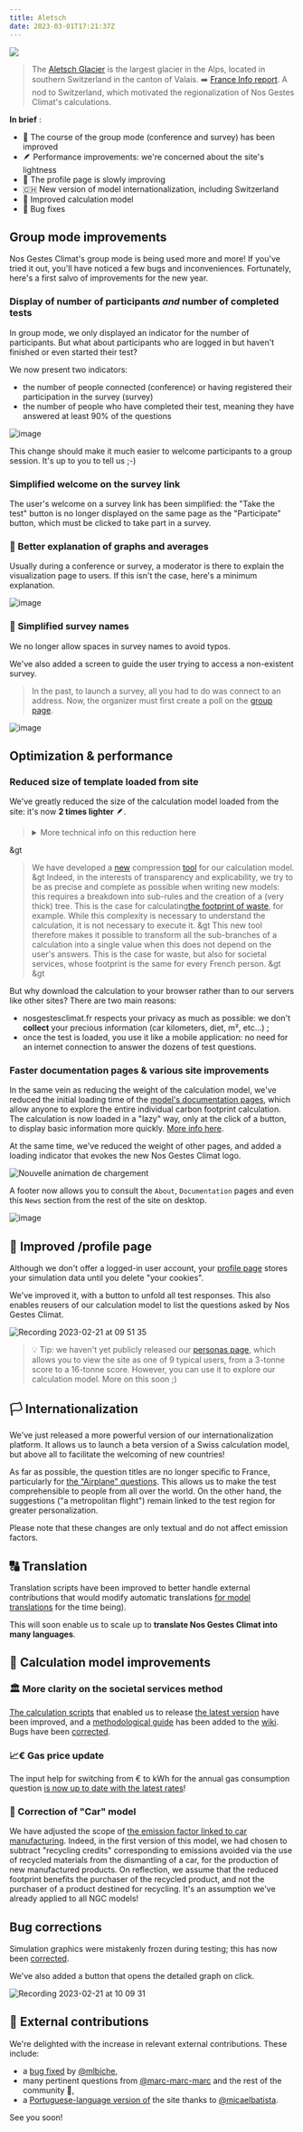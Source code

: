 ---
title: Aletsch
date: 2023-03-01T17:21:37Z
---

![](https://upload.wikimedia.org/wikipedia/commons/thumb/8/88/Aletschgletscher-Eggishorn.jpg/800px-Aletschgletscher-Eggishorn.jpg)

> The <a href="https://fr.wikipedia.org/wiki/Glacier_d%27Aletsch">Aletsch Glacier</a> is the largest glacier in the Alps, located in southern Switzerland in the canton of Valais. ➡️ <a href="https://www.francetvinfo.fr/meteo/climat/climat-la-fonte-du-glacier-d-aletsch-revele-ses-secrets-enfouis_5393890.html">France Info report</a>. 
A nod to Switzerland, which motivated the regionalization of Nos Gestes Climat's calculations. 

**In brief** : 
- 👥 The course of the group mode (conference and survey) has been improved 
- 🪶 Performance improvements: we're concerned about the site's lightness 
- 👤 The profile page is slowly improving  
- 🇨🇭 New version of model internationalization, including Switzerland
-  🧮 Improved calculation model
- 🐞 Bug fixes 

## Group mode improvements

Nos Gestes Climat's group mode is being used more and more! If you've tried it out, you'll have noticed a few bugs and inconveniences. Fortunately, here's a first salvo of improvements for the new year. 

### Display of number of participants *and* number of completed tests

In group mode, we only displayed an indicator for the number of participants. But what about participants who are logged in but haven't finished or even started their test? 

We now present two indicators: 
- the number of people connected (conference) or having registered their participation in the survey (survey)
- the number of people who have completed their test, meaning they have answered at least 90% of the questions

![image](https://user-images.githubusercontent.com/1177762/217204345-6c657130-7177-4229-bae3-b71e4dbebe97.png)

This change should make it much easier to welcome participants to a group session. It's up to you to tell us ;-)

### Simplified welcome on the survey link

The user's welcome on a survey link has been simplified: the "Take the test" button is no longer displayed on the same page as the "Participate" button, which must be clicked to take part in a survey. 

### 🧮 Better explanation of graphs and averages

Usually during a conference or survey, a moderator is there to explain the visualization page to users. If this isn't the case, here's a minimum explanation.

![image](https://user-images.githubusercontent.com/1177762/217012881-e9e7a66b-1792-4073-8d50-f5aee5c6aadf.png)

### 🔡 Simplified survey names

We no longer allow spaces in survey names to avoid typos. 

We've also added a screen to guide the user trying to access a non-existent survey. 

> In the past, to launch a survey, all you had to do was connect to an address. Now, the organizer must first create a poll on the <a href="https://nosgestesclimat.fr/groupe">group page</a>.

![image](https://user-images.githubusercontent.com/1177762/217201362-b12fd578-1ea5-40e0-b749-2081e3ba2bce.png)

## Optimization & performance

### Reduced size of template loaded from site

We've greatly reduced the size of the calculation model loaded from the site: it's now **2 times lighter** 🪶. 

<!-- Concrètement, pour calculer l<a href="https://nosgestesclimat.fr/documentation/alimentation/déchets/niveau-moyen">empreinte carbone de vos déchets</a>, nous disposons d'un modèle de calcul sophistiqué d'un millier de lignes, entièrement expliqué. Auparavant, il était téléchargé intégralement par votre navigateur. Aujourd'hui, seul le résultat final du calcul le sera ! 
-->

> <details> <summary>More technical info on this reduction here</summary>
&gt 
> We have developed a <a href="https://github.com/incubateur-ademe/publiopti">new</a> compression <a href="https://github.com/incubateur-ademe/publiopti">tool</a> for our calculation model. 
&gt 
> Indeed, in the interests of transparency and explicability, we try to be as precise and complete as possible when writing new models: this requires a breakdown into sub-rules and the creation of a (very thick) tree. This is the case for calculating<a href="https://nosgestesclimat.fr/documentation/alimentation/déchets/niveau-moyen">the footprint of waste</a>, for example. While this complexity is necessary to understand the calculation, it is not necessary to execute it. 
&gt 
> This new tool therefore makes it possible to transform all the sub-branches of a calculation into a single value when this does not depend on the user's answers. This is the case for waste, but also for societal services, whose footprint is the same for every French person.
&gt 
&gt </details>

But why download the calculation to your browser rather than to our servers like other sites? There are two main reasons: 
- nosgestesclimat.fr respects your privacy as much as possible: we don't **collect** your precious information (car kilometers, diet, m², etc...) ;
- once the test is loaded, you use it like a mobile application: no need for an internet connection to answer the dozens of test questions.

### Faster documentation pages & various site improvements

In the same vein as reducing the weight of the calculation model, we've reduced the initial loading time of the <a href="https://nosgestesclimat.fr/documentation">model's documentation pages</a>, which allow anyone to explore the entire individual carbon footprint calculation. The calculation is now loaded in a "lazy" way, only at the click of a button, to display basic information more quickly. <a href="https://github.com/incubateur-ademe/nosgestesclimat-site/pull/778">More info here</a>.


At the same time, we've reduced the weight of other pages, and added a loading indicator that evokes the new Nos Gestes Climat logo.

![Nouvelle animation de chargement](https://user-images.githubusercontent.com/1177762/216140755-3c81d0e7-6cc2-4d56-82e3-9b851e9615ba.gif)

A footer now allows you to consult the `About`, `Documentation` pages and even this `News` section from the rest of the site on desktop. 

![image](https://user-images.githubusercontent.com/1177762/220296173-d8b2a9a7-320e-4437-9e00-ff7d5e31caed.png)


## 👤 Improved /profile page

Although we don't offer a logged-in user account, your <a href="https://nosgestesclimat.fr/profil">profile page</a> stores your simulation data until you delete "your cookies". 

We've improved it, with a button to unfold all test responses. This also enables reusers of our calculation model to list the questions asked by Nos Gestes Climat. 

![Recording 2023-02-21 at 09 51 35](https://user-images.githubusercontent.com/1177762/220295631-3fe9a9d9-81f1-45cd-a2fa-a19c8584d7f0.gif)

> 💡 Tip: we haven't yet publicly released our <a href="https://nosgestesclimat.fr/personas">personas page</a>, which allows you to view the site as one of 9 typical users, from a 3-tonne score to a 16-tonne score. However, you can use it to explore our calculation model. More on this soon ;) 

## 🏳️ Internationalization

We've just released a more powerful version of our internationalization platform. It allows us to launch a beta version of a Swiss calculation model, but above all to facilitate the welcoming of new countries!

As far as possible, the question titles are no longer specific to France, particularly for <a href="https://github.com/incubateur-ademe/nosgestesclimat/pull/1665">the "Airplane" questions</a>. This allows us to make the test comprehensible to people from all over the world. On the other hand, the suggestions ("a metropolitan flight") remain linked to the test region for greater personalization. 

Please note that these changes are only textual and do not affect emission factors.

## 🔠 Translation

Translation scripts have been improved to better handle external contributions that would modify automatic translations <a href="https://github.com/incubateur-ademe/nosgestesclimat/pull/1676">for model translations</a> for the time being). 

This will soon enable us to scale up to **translate Nos Gestes Climat into many languages**. 

## 🧮 Calculation model improvements

### 🏛️ More clarity on the societal services method

<a href="https://github.com/incubateur-ademe/nosgestesclimat/tree/master/scripts/services-societaux">The calculation scripts</a> that enabled us to release <a href="https://nosgestesclimat.fr/nouveaut%C3%A9s/l'empreinte-climat%20des%20%22services%20soci%C3%A9taux%22">the latest version</a> have been improved, and a <a href="https://github.com/incubateur-ademe/nosgestesclimat/wiki/Guide-technique-services-soci%C3%A9taux">methodological guide</a> has been added to the <a href="https://github.com/incubateur-ademe/nosgestesclimat/wiki">wiki</a>. Bugs have been <a href="https://github.com/incubateur-ademe/nosgestesclimat/pull/1638">corrected</a>.

### 📈€ Gas price update

The input help for switching from € to kWh for the annual gas consumption question <a href="https://github.com/incubateur-ademe/nosgestesclimat/pull/1733">is now up to date with the latest rates</a>! 

### 🚗 Correction of "Car" model

We have adjusted the scope of <a href="https://github.com/incubateur-ademe/nosgestesclimat/pull/1704">the emission factor linked to car manufacturing</a>. Indeed, in the first version of this model, we had chosen to subtract "recycling credits" corresponding to emissions avoided via the use of recycled materials from the dismantling of a car, for the production of new manufactured products. On reflection, we assume that the reduced footprint benefits the purchaser of the recycled product, and not the purchaser of a product destined for recycling. It's an assumption we've already applied to all NGC models!

## Bug corrections

Simulation graphics were mistakenly frozen during testing; this has now been <a href="https://github.com/incubateur-ademe/nosgestesclimat-site/pull/828">corrected</a>. 

We've also added a button that opens the detailed graph on click. 

![Recording 2023-02-21 at 10 09 31](https://user-images.githubusercontent.com/1177762/220299822-c7eb9679-ca52-4bf9-a26c-bc1a4392f0c8.gif)
 
 ## 🥳 External contributions

We're delighted with the increase in relevant external contributions. These include:
- a <a href="https://github.com/incubateur-ademe/nosgestesclimat-site/pull/835">bug fixed</a> by <a href="https://github.com/mlbiche">@mlbiche</a>,
- many pertinent questions from <a href="https://github.com/marc-marc-marc">@marc-marc-marc</a> and the rest of the community 🙏,
- a <a href="https://github.com/incubateur-ademe/nosgestesclimat-site/issues/583">Portuguese-language version of</a> the site thanks to <a href="https://github.com/micaelbatista">@micaelbatista</a>. 

See you soon! 


